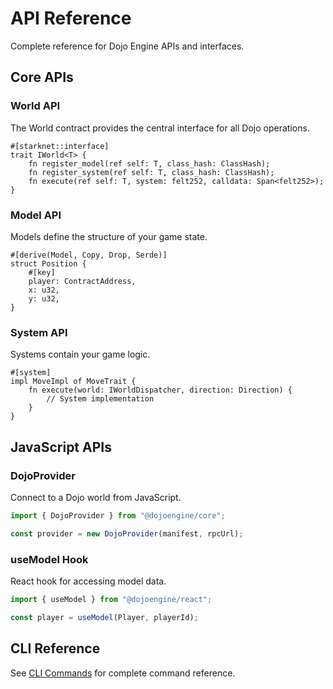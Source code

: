 # API Reference

Complete reference for Dojo Engine APIs and interfaces.

## Core APIs

### World API

The World contract provides the central interface for all Dojo operations.

```cairo
#[starknet::interface]
trait IWorld<T> {
    fn register_model(ref self: T, class_hash: ClassHash);
    fn register_system(ref self: T, class_hash: ClassHash);
    fn execute(ref self: T, system: felt252, calldata: Span<felt252>);
}
```

### Model API

Models define the structure of your game state.

```cairo
#[derive(Model, Copy, Drop, Serde)]
struct Position {
    #[key]
    player: ContractAddress,
    x: u32,
    y: u32,
}
```

### System API

Systems contain your game logic.

```cairo
#[system]
impl MoveImpl of MoveTrait {
    fn execute(world: IWorldDispatcher, direction: Direction) {
        // System implementation
    }
}
```

## JavaScript APIs

### DojoProvider

Connect to a Dojo world from JavaScript.

```typescript
import { DojoProvider } from "@dojoengine/core";

const provider = new DojoProvider(manifest, rpcUrl);
```

### useModel Hook

React hook for accessing model data.

```typescript
import { useModel } from "@dojoengine/react";

const player = useModel(Player, playerId);
```

## CLI Reference

See [CLI Commands](/reference/cli) for complete command reference.